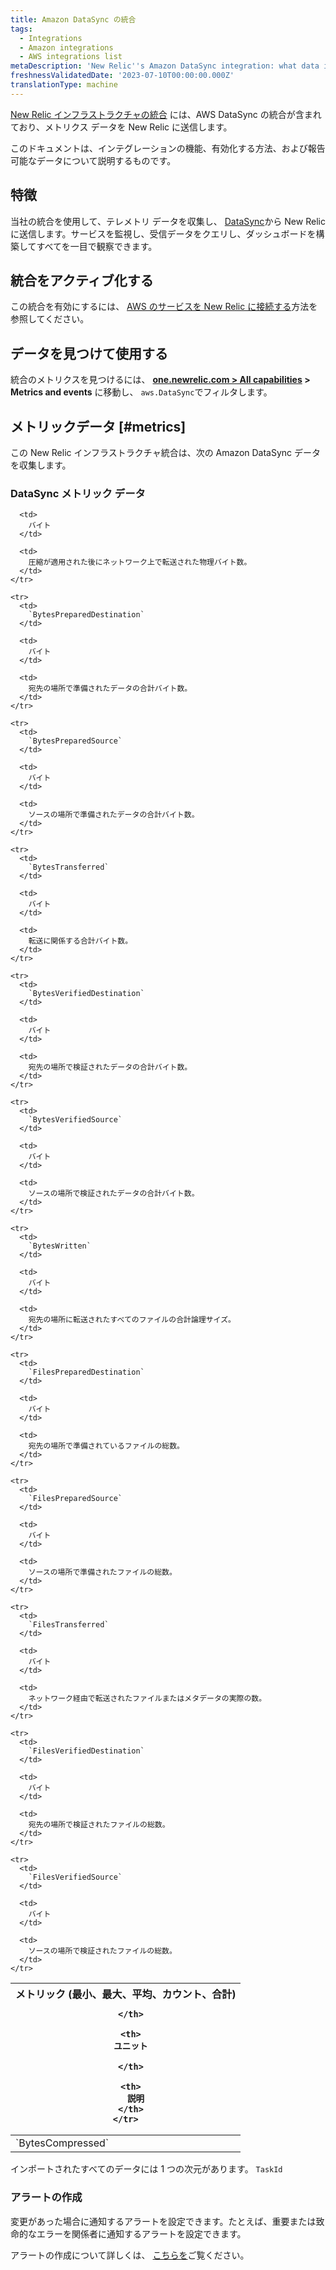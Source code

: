 ```yaml
---
title: Amazon DataSync の統合
tags:
  - Integrations
  - Amazon integrations
  - AWS integrations list
metaDescription: 'New Relic''s Amazon DataSync integration: what data it reports and how to enable it.'
freshnessValidatedDate: '2023-07-10T00:00:00.000Z'
translationType: machine
---
```


[New Relic インフラストラクチャの統合](/docs/infrastructure/integrations-getting-started/getting-started/introduction-infrastructure-integrations) には、AWS DataSync の統合が含まれており、メトリクス データを New Relic に送信します。

このドキュメントは、インテグレーションの機能、有効化する方法、および報告可能なデータについて説明するものです。

## 特徴

当社の統合を使用して、テレメトリ データを収集し、 [DataSync](https://aws.amazon.com/datasync/)から New Relic に送信します。サービスを監視し、受信データをクエリし、ダッシュボードを構築してすべてを一目で観察できます。

## 統合をアクティブ化する

この統合を有効にするには、 [AWS のサービスを New Relic に接続する](/docs/infrastructure/amazon-integrations/connect/aws-metric-stream-setup/)方法を参照してください。

## データを見つけて使用する

統合のメトリクスを見つけるには、 **[one.newrelic.com > All capabilities](https://one.newrelic.com/all-capabilities) > Metrics and events** に移動し、 `aws.DataSync`でフィルタします。

## メトリックデータ [#metrics]

この New Relic インフラストラクチャ統合は、次の Amazon DataSync データを収集します。

### DataSync メトリック データ

<table>
  <thead>
    <tr>
      <th style={{ width: "200px" }}>
        メトリック (最小、最大、平均、カウント、合計)  

      </th>

      <th>
        ユニット  

      </th>

      <th>
        説明
      </th>
    </tr>
  </thead>

  <tbody>
    <tr>
      <td>
        `BytesCompressed`
      </td>

      <td>
        バイト
      </td>

      <td>
        圧縮が適用された後にネットワーク上で転送された物理バイト数。
      </td>
    </tr>

    <tr>
      <td>
        `BytesPreparedDestination`
      </td>

      <td>
        バイト
      </td>

      <td>
        宛先の場所で準備されたデータの合計バイト数。
      </td>
    </tr>

    <tr>
      <td>
        `BytesPreparedSource`
      </td>

      <td>
        バイト
      </td>

      <td>
        ソースの場所で準備されたデータの合計バイト数。
      </td>
    </tr>

    <tr>
      <td>
        `BytesTransferred`
      </td>

      <td>
        バイト
      </td>

      <td>
        転送に関係する合計バイト数。
      </td>
    </tr>

    <tr>
      <td>
        `BytesVerifiedDestination`
      </td>

      <td>
        バイト
      </td>

      <td>
        宛先の場所で検証されたデータの合計バイト数。
      </td>
    </tr>

    <tr>
      <td>
        `BytesVerifiedSource`
      </td>

      <td>
        バイト
      </td>

      <td>
        ソースの場所で検証されたデータの合計バイト数。
      </td>
    </tr>

    <tr>
      <td>
        `BytesWritten`
      </td>

      <td>
        バイト
      </td>

      <td>
        宛先の場所に転送されたすべてのファイルの合計論理サイズ。
      </td>
    </tr>

    <tr>
      <td>
        `FilesPreparedDestination`
      </td>

      <td>
        バイト
      </td>

      <td>
        宛先の場所で準備されているファイルの総数。
      </td>
    </tr>

    <tr>
      <td>
        `FilesPreparedSource`
      </td>

      <td>
        バイト
      </td>

      <td>
        ソースの場所で準備されたファイルの総数。
      </td>
    </tr>

    <tr>
      <td>
        `FilesTransferred`
      </td>

      <td>
        バイト
      </td>

      <td>
        ネットワーク経由で転送されたファイルまたはメタデータの実際の数。
      </td>
    </tr>

    <tr>
      <td>
        `FilesVerifiedDestination`
      </td>

      <td>
        バイト
      </td>

      <td>
        宛先の場所で検証されたファイルの総数。
      </td>
    </tr>

    <tr>
      <td>
        `FilesVerifiedSource`
      </td>

      <td>
        バイト
      </td>

      <td>
        ソースの場所で検証されたファイルの総数。
      </td>
    </tr>
  </tbody>
</table>

インポートされたすべてのデータには 1 つの次元があります。 `TaskId`

### アラートの作成

変更があった場合に通知するアラートを設定できます。たとえば、重要または致命的なエラーを関係者に通知するアラートを設定できます。

アラートの作成について詳しくは、 [こちらを](/docs/alerts-applied-intelligence/new-relic-alerts/get-started/your-first-nrql-condition/)ご覧ください。